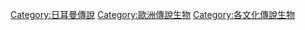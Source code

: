 [[Category:日耳曼傳說|Category:日耳曼傳說]]
[[Category:歐洲傳說生物|Category:歐洲傳說生物]]
[[Category:各文化傳說生物|Category:各文化傳說生物]]